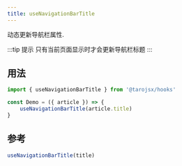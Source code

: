 ```yaml
---
title: useNavigationBarTitle
---
```


动态更新导航栏属性.

:::tip 提示
只有当前页面显示时才会更新导航栏标题
:::

## 用法

```jsx
import { useNavigationBarTitle } from '@tarojsx/hooks'

const Demo = ({ article }) => {
    useNavigationBarTitle(article.title)
}
```

## 参考

```ts
useNavigationBarTitle(title)
```
